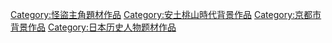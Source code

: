 {{DEFAULTSORT:Ishikawa Goemon}}
[[Category:怪盜主角題材作品|Category:怪盜主角題材作品]]
[[Category:安土桃山時代背景作品|Category:安土桃山時代背景作品]]
[[Category:京都市背景作品|Category:京都市背景作品]]
[[Category:日本历史人物题材作品|Category:日本历史人物题材作品]]